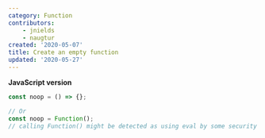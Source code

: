```yaml
---
category: Function
contributors:
    - jnields
    - naugtur
created: '2020-05-07'
title: Create an empty function
updated: '2020-05-27'
---
```


**JavaScript version**

```js
const noop = () => {};

// Or
const noop = Function();
// calling Function() might be detected as using eval by some security tools
```

